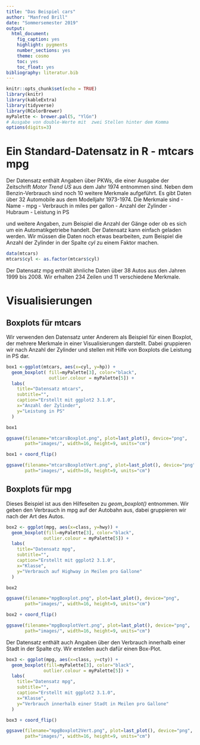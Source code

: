 ```yaml
---
title: "Das Beispiel cars"
author: "Manfred Brill"
date: "Sommersemester 2019"
output: 
  html_document: 
    fig_caption: yes
    highlight: pygments
    number_sections: yes
    theme: cosmo
    toc: yes
    toc_float: yes
bibliography: literatur.bib    
---
```


```r
knitr::opts_chunk$set(echo = TRUE)
library(knitr)
library(kableExtra)
library(tidyverse)
library(RColorBrewer)
myPalette <- brewer.pal(5, "YlGn")
# Ausgabe von double-Werte mit  zwei Stellen hinter dem Komma
options(digits=3)
```

# Ein Standard-Datensatz in R - mtcars mpg
Der Datensatz enthält Angaben über PKWs, die einer Ausgabe der Zeitschrift
*Motor Trend US* aus dem Jahr 1974 entnommen sind. Neben dem Benzin-Verbrauch
sind noch 10 weitere Merkmale aufgeführt. Es gibt Daten über 32 Automobile
aus dem Modelljahr 1973-1974. Die Merkmale sind
- Name
- mpg - Verbrauch in miles per gallon
- Anzahl der Zylinder
- Hubraum
- Leistung in PS

und weitere Angaben, zum Beispiel die Anzahl der Gänge oder ob es sich um ein
Automatikgetriebe handelt. Der Datensatz kann einfach geladen werden.
Wir müssen die Daten noch etwas bearbeiten, zum Beispiel die Anzahl der
Zylinder in der Spalte *cyl* zu einem Faktor machen.


```r
data(mtcars)
mtcars$cyl <- as.factor(mtcars$cyl)
```

Der Datensatz mpg enthält ähnliche Daten über 38 Autos aus den Jahren 1999 bis 2008.
Wir erhalten 234 Zeilen und 11 verschiedene Merkmale.

# Visualisierungen

## Boxplots für mtcars
Wir verwenden den Datensatz unter Anderem als Beispiel für einen Boxplot,
der mehrere Merkmale in einer Visualisierungen darstellt.
Dabei gruppieren wir nach Anzahl der Zylinder und stellen mit Hilfe
von Boxplots die Leistung in PS dar.


```r
box1 <-ggplot(mtcars, aes(x=cyl, y=hp)) + 
  geom_boxplot( fill=myPalette[3], color="black",
                outlier.colour = myPalette[5]) +
  labs(
    title="Datensatz mtcars", 
    subtitle="",    
    caption="Erstellt mit ggplot2 3.1.0",
    x="Anzahl der Zylinder",
    y="Leistung in PS"
  ) 

box1

ggsave(filename="mtcarsBoxplot.png", plot=last_plot(), device="png",
       path="images/", width=16, height=9, units="cm")

box1 + coord_flip()

ggsave(filename="mtcarsBoxplotVert.png", plot=last_plot(), device="png",
       path="images/", width=16, height=9, units="cm")
```

## Boxplots für mpg
Dieses Beispiel ist aus den Hilfeseiten zu *geom_boxplot()* entnommen.
Wir geben den Verbrauch in mpg auf der Autobahn aus, dabei gruppieren
wir nach der Art des Autos.

```r
box2 <- ggplot(mpg, aes(x=class, y=hwy)) + 
  geom_boxplot(fill=myPalette[3], color="black",
              outlier.colour = myPalette[5]) +
  labs(
    title="Datensatz mpg", 
    subtitle="",    
    caption="Erstellt mit ggplot2 3.1.0",
    x="Klasse",
    y="Verbrauch auf Highway in Meilen pro Gallone"
  ) 

box2

ggsave(filename="mpgBoxplot.png", plot=last_plot(), device="png",
       path="images/", width=16, height=9, units="cm")

box2 + coord_flip()

ggsave(filename="mpgBoxplotVert.png", plot=last_plot(), device="png",
       path="images/", width=16, height=9, units="cm")
```
Der Datensatz enthält auch Angaben über den Verbrauch innerhalb einer Stadt in der Spalte cty. Wir erstellen auch dafür einen Box-Plot.

```r
box3 <- ggplot(mpg, aes(x=class, y=cty)) + 
  geom_boxplot(fill=myPalette[3], color="black",
              outlier.colour = myPalette[5]) +
  labs(
    title="Datensatz mpg", 
    subtitle="",    
    caption="Erstellt mit ggplot2 3.1.0",
    x="Klasse",
    y="Verbrauch innerhalb einer Stadt in Meilen pro Gallone"
  ) 

box3 + coord_flip()

ggsave(filename="mpgBoxplot2Vert.png", plot=last_plot(), device="png",
       path="images/", width=16, height=9, units="cm")
```